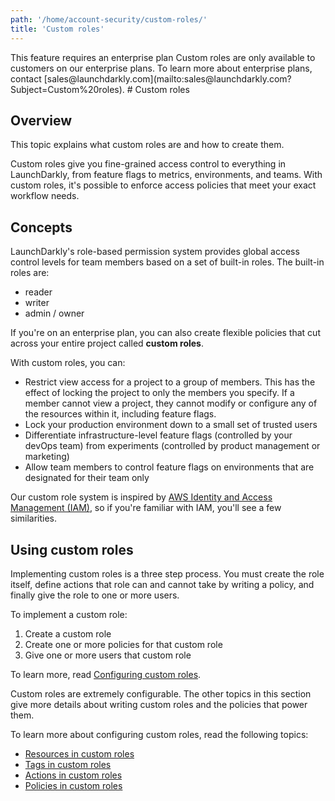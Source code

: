 ```yaml
---
path: '/home/account-security/custom-roles/'
title: 'Custom roles'
---
```


<Callout intent="info">
  <CalloutTitle>This feature requires an enterprise plan</CalloutTitle>
  <CalloutDescription>
    Custom roles are only available to customers on our enterprise plans. To learn more about enterprise plans, contact
    [sales@launchdarkly.com](mailto:sales@launchdarkly.com?Subject=Custom%20roles).
  </CalloutDescription>
</Callout> # Custom roles

## Overview

This topic explains what custom roles are and how to create them.

Custom roles give you fine-grained access control to everything in LaunchDarkly, from feature flags to metrics, environments, and teams. With custom roles, it's possible to enforce access policies that meet your exact workflow needs.

## Concepts

LaunchDarkly's role-based permission system provides global access control levels for team members based on a set of built-in roles. The built-in roles are:

- reader
- writer
- admin / owner

If you're on an enterprise plan, you can also create flexible policies that cut across your entire project called **custom roles**.

With custom roles, you can:

- Restrict view access for a project to a group of members. This has the effect of locking the project to only the members you specify. If a member cannot view a project, they cannot modify or configure any of the resources within it, including feature flags.
- Lock your production environment down to a small set of trusted users
- Differentiate infrastructure-level feature flags (controlled by your devOps team) from experiments (controlled by product management or marketing)
- Allow team members to control feature flags on environments that are designated for their team only

Our custom role system is inspired by [AWS Identity and Access Management (IAM)](https://aws.amazon.com/iam/), so if you're familiar with IAM, you'll see a few similarities.

## Using custom roles

Implementing custom roles is a three step process. You must create the role itself, define actions that role can and cannot take by writing a policy, and finally give the role to one or more users.

To implement a custom role:

1. Create a custom role
2. Create one or more policies for that custom role
3. Give one or more users that custom role

To learn more, read [Configuring custom roles](./configuring-custom-roles).

Custom roles are extremely configurable. The other topics in this section give more details about writing custom roles and the policies that power them.

To learn more about configuring custom roles, read the following topics:

- [Resources in custom roles](./resources-in-custom-roles)
- [Tags in custom roles](./tags-in-custom-roles)
- [Actions in custom roles](./actions-in-custom-roles)
- [Policies in custom roles](./policies-in-custom-roles)
